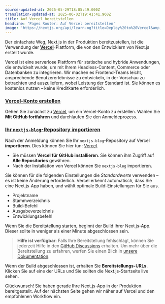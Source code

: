 ```yaml
---
source-updated-at: 2025-05-29T18:05:49.000Z
translation-updated-at: 2025-06-02T19:41:41.960Z
title: Auf Vercel bereitstellen
headline: 'Pages Router: Auf Vercel bereitstellen'
image: 'https://nextjs.org/api/learn-og?title=Deploy%20to%20Vercel&amp;chapter=44'
---
```


Der einfachste Weg, Next.js in der Produktion bereitzustellen, ist die Verwendung der **[Vercel](https://vercel.com)**-Plattform, die von den Entwicklern von Next.js erstellt wurde.

Vercel ist eine serverlose Plattform für statische und hybride Anwendungen, die entwickelt wurde, um mit Ihrem Headless-Content, Commerce oder Datenbanken zu integrieren. Wir machen es Frontend-Teams leicht, ansprechende Benutzererlebnisse zu entwickeln, in der Vorschau zu betrachten und auszuliefern, wobei Leistung der Standard ist. Sie können es kostenlos nutzen – keine Kreditkarte erforderlich.

### [Vercel-Konto erstellen](#create-a-vercel-account)

Gehen Sie zunächst zu [Vercel](https://vercel.com/signup), um ein Vercel-Konto zu erstellen. Wählen Sie **Mit GitHub fortfahren** und durchlaufen Sie den Anmeldeprozess.

### [Ihr `nextjs-blog`-Repository importieren](#import-your-nextjs-blog-repository)

Nach der Anmeldung können Sie Ihr `nextjs-blog`-Repository auf Vercel **importieren**. Dies können Sie hier tun: [Vercel](https://vercel.com/import).

*   Sie müssen **Vercel für GitHub installieren**. Sie können ihm Zugriff auf **Alle Repositories** gewähren.
*   Nach der Installation von Vercel können Sie `nextjs-blog` importieren.

Sie können für die folgenden Einstellungen die _Standardwerte_ verwenden – es ist keine Änderung erforderlich. Vercel erkennt automatisch, dass Sie eine Next.js-App haben, und wählt optimale Build-Einstellungen für Sie aus.

*   Projektname
*   Stammverzeichnis
*   Build-Befehl
*   Ausgabeverzeichnis
*   Entwicklungsbefehl

Wenn Sie die Bereitstellung starten, beginnt der Build Ihrer Next.js-App. Dieser sollte in weniger als einer Minute abgeschlossen sein.

> **Hilfe ist verfügbar**: Falls Ihre Bereitstellung fehlschlägt, können Sie jederzeit Hilfe in den [GitHub Discussions](https://github.com/vercel/next.js/discussions) erhalten. Um mehr über die Bereitstellung zu erfahren, werfen Sie einen Blick in [unsere Dokumentation](/docs/deployment).

Wenn der Build abgeschlossen ist, erhalten Sie **Bereitstellungs-URLs**. Klicken Sie auf eine der URLs und Sie sollten die Next.js-Startseite live sehen.

Glückwunsch! Sie haben gerade Ihre Next.js-App in der Produktion bereitgestellt. Auf der nächsten Seite gehen wir näher auf Vercel und den empfohlenen Workflow ein.